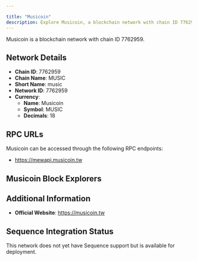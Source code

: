 ```yaml
---

title: "Musicoin"
description: Explore Musicoin, a blockchain network with chain ID 7762959. Learn about its native currency, Musicoin, and how to interact with the network.
---
```




Musicoin is a blockchain network with chain ID 7762959.

## Network Details

- **Chain ID**: 7762959
- **Chain Name**: MUSIC
- **Short Name**: music
- **Network ID**: 7762959
- **Currency**: 
  - **Name**: Musicoin
  - **Symbol**: MUSIC
  - **Decimals**: 18

## RPC URLs

Musicoin can be accessed through the following RPC endpoints:

- https://mewapi.musicoin.tw

## Musicoin Block Explorers



## Additional Information

- **Official Website**: https://musicoin.tw

## Sequence Integration Status

This network does not yet have Sequence support but is available for deployment.
